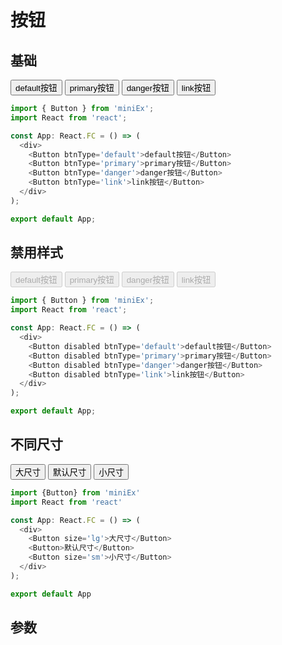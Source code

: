 
# 按钮

## 基础

<Button btnType='default'>default按钮</Button>
<Button btnType='primary'>primary按钮</Button>
<Button btnType='danger'>danger按钮</Button>
<Button btnType='link'>link按钮</Button>

```ts
import { Button } from 'miniEx';
import React from 'react';

const App: React.FC = () => (
  <div>
    <Button btnType='default'>default按钮</Button>
    <Button btnType='primary'>primary按钮</Button>
    <Button btnType='danger'>danger按钮</Button>
    <Button btnType='link'>link按钮</Button>
  </div>
);

export default App;
```

## 禁用样式

<Button disabled btnType='default'>default按钮</Button>
<Button disabled btnType='primary'>primary按钮</Button>
<Button disabled btnType='danger'>danger按钮</Button>
<Button disabled btnType='link'>link按钮</Button>
```js
import { Button } from 'miniEx';
import React from 'react';

const App: React.FC = () => (
  <div>
    <Button disabled btnType='default'>default按钮</Button>
    <Button disabled btnType='primary'>primary按钮</Button>
    <Button disabled btnType='danger'>danger按钮</Button>
    <Button disabled btnType='link'>link按钮</Button>
  </div>
);

export default App;

```

## 不同尺寸

<Button size='lg'>大尺寸</Button>
<Button>默认尺寸</Button>
<Button size='sm'>小尺寸</Button>
```ts
import {Button} from 'miniEx'
import React from 'react'

const App: React.FC = () => (
  <div>
    <Button size='lg'>大尺寸</Button>
    <Button>默认尺寸</Button>
    <Button size='sm'>小尺寸</Button>
  </div>
);

export default App
```

## 参数
